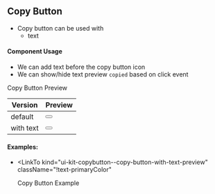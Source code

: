 
<Meta title="UI-Kit/CopyButton/Overview" />

## **Copy Button**

- Copy button can be used with
  - text

#### **Component Usage**

- We can add text before the copy button icon
- We can show/hide text preview `copied` based on click event

Copy Button Preview

| Version   | Preview                                      |
| --------- | -------------------------------------------- |
| default   | <Button showText={false}/>                   |
| with text | <Button text="Copy Button" showText={true}/> |

#### **Examples**:

- <LinkTo
    kind="ui-kit-copybutton--copy-button-with-text-preview"
    className="!text-primaryColor"
  >
    Copy Button Example
  </LinkTo>

